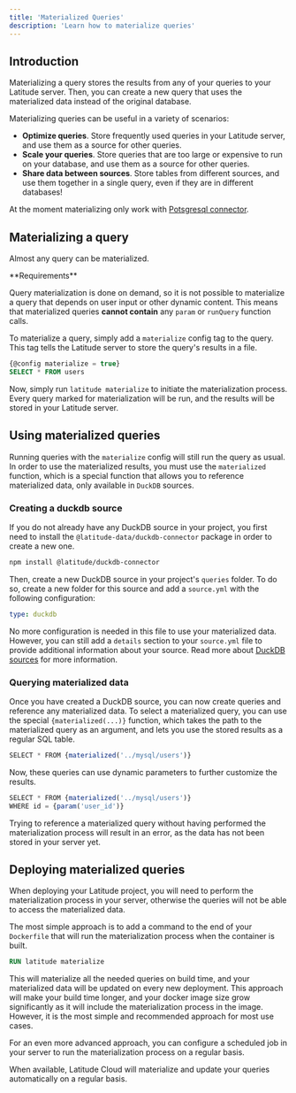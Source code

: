 ```yaml
---
title: 'Materialized Queries'
description: 'Learn how to materialize queries'
---
```


## Introduction

Materializing a query stores the results from any of your queries to your Latitude server. Then, you can create a new query that uses the materialized data instead of the original database.

Materializing queries can be useful in a variety of scenarios:
- **Optimize queries**. Store frequently used queries in your Latitude server, and use them as a source for other queries.
- **Scale your queries**. Store queries that are too large or expensive to run on your database, and use them as a source for other queries.
- **Share data between sources**. Store tables from different sources, and use them together in a single query, even if they are in different databases!

<Warning>At the moment materializing only work with [Potsgresql connector](/sources/postgresql).</Warning>

## Materializing a query

Almost any query can be materialized.

<Note>
  **Requirements**

  Query materialization is done on demand, so it is not possible to materialize a query that depends on user input or other dynamic content. This means that materialized queries **cannot contain** any `param` or `runQuery` function calls.
</Note>

To materialize a query, simply add a `materialize` config tag to the query. This tag tells the Latitude server to store the query's results in a file.

```sql queries/mysql/users.sql
{@config materialize = true}
SELECT * FROM users
```

Now, simply run `latitude materialize` to initiate the materialization process. Every query marked for materialization will be run, and the results will be stored in your Latitude server.

## Using materialized queries

Running queries with the `materialize` config will still run the query as usual. In order to use the materialized results, you must use the `materialized` function, which is a special function that allows you to reference materialized data, only available in `DuckDB` sources.

### Creating a duckdb source

If you do not already have any DuckDB source in your project, you first need to install the `@latitude-data/duckdb-connector` package in order to create a new one.

```bash
npm install @latitude/duckdb-connector
```

Then, create a new DuckDB source in your project's `queries` folder. To do so, create a new folder for this source and add a `source.yml` with the following configuration:

```yaml queries/materialized/source.yaml
type: duckdb
```

No more configuration is needed in this file to use your materialized data. However, you can still add a `details` section to your `source.yml` file to provide additional information about your source. Read more about [DuckDB sources](/sources/duckdb) for more information.

### Querying materialized data

Once you have created a DuckDB source, you can now create queries and reference any materialized data. To select a materialized query, you can use the special `{materialized(...)}` function,
which takes the path to the materialized query as an argument, and lets you use the stored results as a regular SQL table.

```jsx queries/materialized/users.sql
SELECT * FROM {materialized('../mysql/users')}
```

Now, these queries can use dynamic parameters to further customize the results.

```jsx queries/materialized/users.sql
SELECT * FROM {materialized('../mysql/users')}
WHERE id = {param('user_id')}
```

<Warning>
  Trying to reference a materialized query without having performed the materialization process will result in an error, as the data has not been stored in your server yet.
</Warning>

## Deploying materialized queries

When deploying your Latitude project, you will need to perform the materialization process in your server, otherwise the queries will not be able to access the materialized data.

The most simple approach is to add a command to the end of your `Dockerfile` that will run the materialization process when the container is built.
```Dockerfile
RUN latitude materialize
```
This will materialize all the needed queries on build time, and your materialized data will be updated on every new deployment.
This approach will make your build time longer, and your docker image size grow significantly as it will include the materialization process in the image.
However, it is the most simple and recommended approach for most use cases.

For an even more advanced approach, you can configure a scheduled job in your server to run the materialization process on a regular basis.

<Note>
  When available, Latitude Cloud will materialize and update your queries automatically on a regular basis.
</Note>
